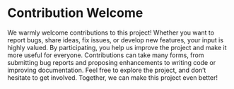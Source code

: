 # Contribution Welcome

We warmly welcome contributions to this project! Whether you want to report bugs, share ideas, fix issues, or develop new features, your input is highly valued. By participating, you help us improve the project and make it more useful for everyone. Contributions can take many forms, from submitting bug reports and proposing enhancements to writing code or improving documentation. Feel free to explore the project, and don’t hesitate to get involved. Together, we can make this project even better!
